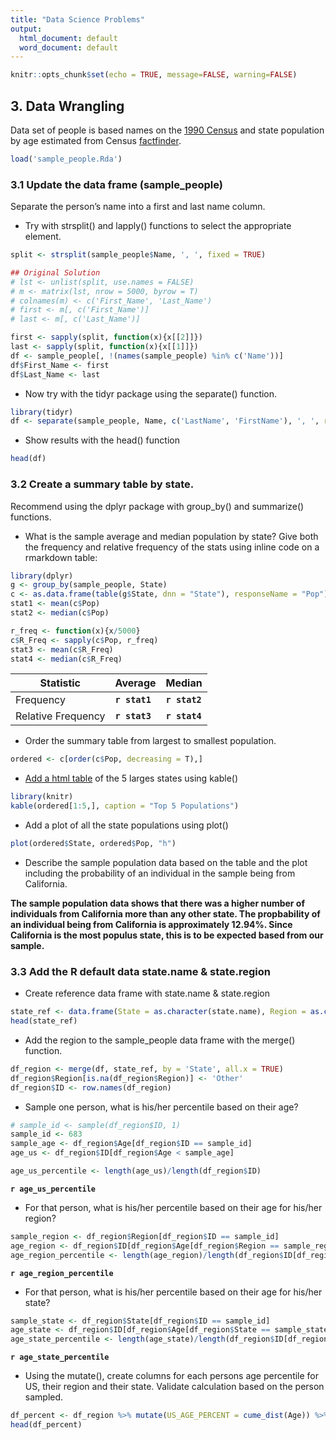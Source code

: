```yaml
---
title: "Data Science Problems"
output:
  html_document: default
  word_document: default
---
```


```r
knitr::opts_chunk$set(echo = TRUE, message=FALSE, warning=FALSE)
```

## 3.  Data Wrangling

Data set of people is based names on the [1990 Census](https://catalog.data.gov/dataset/names-from-census-1990) and state population by age estimated from Census [factfinder](https://factfinder.census.gov).

```r
load('sample_people.Rda')
```

### 3.1 Update the data frame (sample_people) 

Separate the person's name into a first and last name column.

*  Try with strsplit() and lapply() functions to select the appropriate element.

```r

split <- strsplit(sample_people$Name, ', ', fixed = TRUE)

## Original Solution
# lst <- unlist(split, use.names = FALSE)
# m <- matrix(lst, nrow = 5000, byrow = T)
# colnames(m) <- c('First_Name', 'Last_Name')
# first <- m[, c('First_Name')]
# last <- m[, c('Last_Name')]

first <- sapply(split, function(x){x[[2]]})
last <- sapply(split, function(x){x[[1]]})
df <- sample_people[, !(names(sample_people) %in% c('Name'))]
df$First_Name <- first
df$Last_Name <- last

```

*  Now try with the tidyr package using the separate() function.

```r

library(tidyr)
df <- separate(sample_people, Name, c('LastName', 'FirstName'), ', ', remove = T)

```

*  Show results with the head() function

```r
head(df)
```


### 3.2 Create a summary table by state.  

Recommend using the dplyr package with group_by() and summarize() functions.

* What is the sample average and median population by state?  Give both the frequency and relative frequency of the stats using inline code on a rmarkdown table:  

```r

library(dplyr)
g <- group_by(sample_people, State)
c <- as.data.frame(table(g$State, dnn = "State"), responseName = "Pop")
stat1 <- mean(c$Pop)
stat2 <- median(c$Pop)

r_freq <- function(x){x/5000}
c$R_Freq <- sapply(c$Pop, r_freq)
stat3 <- mean(c$R_Freq)
stat4 <- median(c$R_Freq)

```

Statistic  | Average | Median
-------------  | ------------- | -------------
Frequency  | **`r stat1`** | **`r stat2`**
Relative Frequency  | **`r stat3`** | **`r stat4`**

* Order the summary table from largest to smallest population.

```r

ordered <- c[order(c$Pop, decreasing = T),]

```

* [Add a html table](https://rmarkdown.rstudio.com/lesson-7.html) of the 5 larges states using kable()

```r

library(knitr)
kable(ordered[1:5,], caption = "Top 5 Populations")

```

* Add a plot of all the state populations using plot() 

```r

plot(ordered$State, ordered$Pop, "h")

```

* Describe the sample population data based on the table and the plot including the probability of an individual in the sample being from California.

**The sample population data shows that there was a higher number of individuals from California more than any other state. The propbability of an individual being from California is approximately 12.94%. Since California is the most populus state, this is to be expected based from our sample.**

### 3.3 Add the R default data state.name & state.region

*  Create reference data frame with state.name & state.region

```r

state_ref <- data.frame(State = as.character(state.name), Region = as.character(state.region), stringsAsFactors=FALSE)
head(state_ref)

```

*  Add the region to the sample_people data frame with the merge() function.

```r

df_region <- merge(df, state_ref, by = 'State', all.x = TRUE)
df_region$Region[is.na(df_region$Region)] <- 'Other'
df_region$ID <- row.names(df_region)

```

*  Sample one person, what is his/her percentile based on their age?

```r

# sample_id <- sample(df_region$ID, 1)
sample_id <- 683
sample_age <- df_region$Age[df_region$ID == sample_id]
age_us <- df_region$ID[df_region$Age < sample_age]

age_us_percentile <- length(age_us)/length(df_region$ID) 

```

**`r age_us_percentile`**

*  For that person, what is his/her percentile based on their age for his/her region?

```r
sample_region <- df_region$Region[df_region$ID == sample_id]
age_region <- df_region$ID[df_region$Age[df_region$Region == sample_region] < sample_age]
age_region_percentile <- length(age_region)/length(df_region$ID[df_region$Region == sample_region])

```

**`r age_region_percentile`**

*  For that person, what is his/her percentile based on their age for his/her state?

```r

sample_state <- df_region$State[df_region$ID == sample_id]
age_state <- df_region$ID[df_region$Age[df_region$State == sample_state] < sample_age]
age_state_percentile <- length(age_state)/length(df_region$ID[df_region$State == sample_state])

```

**`r age_state_percentile`**

*  Using the mutate(), create columns for each persons age percentile for US, their region and their state.  Validate calculation based on the person sampled.

```r

df_percent <- df_region %>% mutate(US_AGE_PERCENT = cume_dist(Age)) %>% group_by(Region) %>% mutate(REGION_AGE_PERCENT = cume_dist(Age))
head(df_percent)

```
